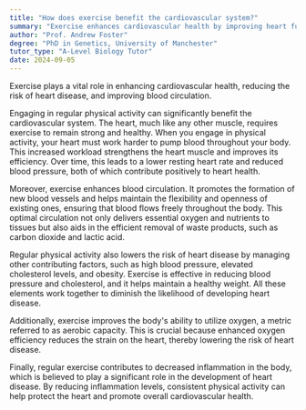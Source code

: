 ```yaml
---
title: "How does exercise benefit the cardiovascular system?"
summary: "Exercise enhances cardiovascular health by improving heart function, lowering heart disease risk, and boosting blood circulation."
author: "Prof. Andrew Foster"
degree: "PhD in Genetics, University of Manchester"
tutor_type: "A-Level Biology Tutor"
date: 2024-09-05
---
```


Exercise plays a vital role in enhancing cardiovascular health, reducing the risk of heart disease, and improving blood circulation.

Engaging in regular physical activity can significantly benefit the cardiovascular system. The heart, much like any other muscle, requires exercise to remain strong and healthy. When you engage in physical activity, your heart must work harder to pump blood throughout your body. This increased workload strengthens the heart muscle and improves its efficiency. Over time, this leads to a lower resting heart rate and reduced blood pressure, both of which contribute positively to heart health.

Moreover, exercise enhances blood circulation. It promotes the formation of new blood vessels and helps maintain the flexibility and openness of existing ones, ensuring that blood flows freely throughout the body. This optimal circulation not only delivers essential oxygen and nutrients to tissues but also aids in the efficient removal of waste products, such as carbon dioxide and lactic acid.

Regular physical activity also lowers the risk of heart disease by managing other contributing factors, such as high blood pressure, elevated cholesterol levels, and obesity. Exercise is effective in reducing blood pressure and cholesterol, and it helps maintain a healthy weight. All these elements work together to diminish the likelihood of developing heart disease.

Additionally, exercise improves the body's ability to utilize oxygen, a metric referred to as aerobic capacity. This is crucial because enhanced oxygen efficiency reduces the strain on the heart, thereby lowering the risk of heart disease.

Finally, regular exercise contributes to decreased inflammation in the body, which is believed to play a significant role in the development of heart disease. By reducing inflammation levels, consistent physical activity can help protect the heart and promote overall cardiovascular health.
    